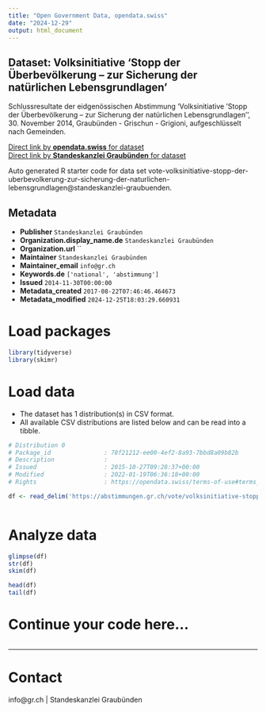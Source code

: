 ```yaml
---
title: "Open Government Data, opendata.swiss"
date: "2024-12-29"
output: html_document
---
```


## Dataset: Volksinitiative 'Stopp der Überbevölkerung – zur Sicherung der natürlichen Lebensgrundlagen'

Schlussresultate der eidgenössischen Abstimmung 'Volksinitiative 'Stopp der Überbevölkerung – zur Sicherung der natürlichen Lebensgrundlagen'', 30. November 2014, Graubünden - Grischun - Grigioni, aufgeschlüsselt nach Gemeinden.

[Direct link by **opendata.swiss** for dataset](https://opendata.swiss/de/dataset/volksinitiative-stopp-der-uberbevolkerung-zur-sicherung-der-naturlichen-lebensgrundlagen)<br>
[Direct link by **Standeskanzlei Graubünden** for dataset](https://abstimmungen.gr.ch/vote/volksinitiative-stopp-der-uberbevolkerung-zur-sicherung-der-naturlichen-lebensgrundlagen/data)

Auto generated R starter code for data set vote-volksinitiative-stopp-der-uberbevolkerung-zur-sicherung-der-naturlichen-lebensgrundlagen@standeskanzlei-graubuenden.

## Metadata

- **Publisher** `Standeskanzlei Graubünden`
- **Organization.display_name.de** `Standeskanzlei Graubünden`
- **Organization.url** ``
- **Maintainer** `Standeskanzlei Graubünden`
- **Maintainer_email** `info@gr.ch`
- **Keywords.de** `['national', 'abstimmung']`
- **Issued** `2014-11-30T00:00:00`
- **Metadata_created** `2017-08-22T07:46:46.464673`
- **Metadata_modified** `2024-12-25T18:03:29.660931`


# Load packages

```r

library(tidyverse)
library(skimr)

```

# Load data

-   The dataset has 1 distribution(s) in CSV format.
-   All available CSV distributions are listed below and can be read into a tibble.

```r

# Distribution 0
# Package_id               : 78f21212-ee00-4ef2-8a93-7bbd8a09b82b
# Description              : 
# Issued                   : 2015-10-27T09:28:37+00:00
# Modified                 : 2022-01-19T06:36:18+00:00
# Rights                   : https://opendata.swiss/terms-of-use#terms_by

df <- read_delim('https://abstimmungen.gr.ch/vote/volksinitiative-stopp-der-uberbevolkerung-zur-sicherung-der-naturlichen-lebensgrundlagen/data-csv')



```

# Analyze data

```r

glimpse(df)
str(df)
skim(df)

head(df)
tail(df)

```

# Continue your code here...

```r

```

------------------------------------------------------------------------

# Contact

info@gr.ch | Standeskanzlei Graubünden
